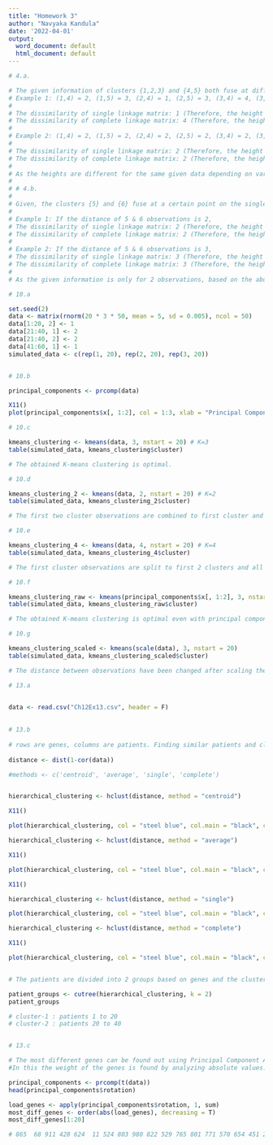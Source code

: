 ---
title: "Homework 3"
author: "Navyaka Kandula"
date: '2022-04-01'
output:
  word_document: default
  html_document: default
---


```{r}

# 4.a.

# The given information of clusters {1,2,3} and {4,5} both fuse at different certain points in single linkage and complete linkage dendrograms is not sufficient to predict the relative heights of each fusion of both linkages because, if the distances of observations are as below:
# Example 1: (1,4) = 2, (1,5) = 3, (2,4) = 1, (2,5) = 3, (3,4) = 4, (3,5) = 1
# 
# The dissimilarity of single linkage matrix: 1 (Therefore, the height is 1)
# The dissimilarity of complete linkage matrix: 4 (Therefore, the height is 4)
# 
# Example 2: (1,4) = 2, (1,5) = 2, (2,4) = 2, (2,5) = 2, (3,4) = 2, (3,5) = 2
# 
# The dissimilarity of single linkage matrix: 2 (Therefore, the height is 2)
# The dissimilarity of complete linkage matrix: 2 (Therefore, the height is 2)
# 
# As the heights are different for the same given data depending on varying distances, the prediction cannot be done successfully.
# 
# # 4.b.
# 
# Given, the clusters {5} and {6} fuse at a certain point on the single and complete linkage dendrograms. 
# 
# Example 1: If the distance of 5 & 6 observations is 2, 
# The dissimilarity of single linkage matrix: 2 (Therefore, the height is 2)
# The dissimilarity of complete linkage matrix: 2 (Therefore, the height is 2)
# 
# Example 2: If the distance of 5 & 6 observations is 3, 
# The dissimilarity of single linkage matrix: 3 (Therefore, the height is 3)
# The dissimilarity of complete linkage matrix: 3 (Therefore, the height is 3)
# 
# As the given information is only for 2 observations, based on the above examples both the linkages will fuse at same heights.


```

```{r}


# 10.a

set.seed(2)
data <- matrix(rnorm(20 * 3 * 50, mean = 5, sd = 0.005), ncol = 50)
data[1:20, 2] <- 1
data[21:40, 1] <- 2
data[21:40, 2] <- 2
data[41:60, 1] <- 1
simulated_data <- c(rep(1, 20), rep(2, 20), rep(3, 20))


# 10.b

principal_components <- prcomp(data)

X11()
plot(principal_components$x[, 1:2], col = 1:3, xlab = "Principal Component Vector 1", ylab = "Principal Component Vector 2", pch = 11)

# 10.c

kmeans_clustering <- kmeans(data, 3, nstart = 20) # K=3
table(simulated_data, kmeans_clustering$cluster)

# The obtained K-means clustering is optimal.

# 10.d

kmeans_clustering_2 <- kmeans(data, 2, nstart = 20) # K=2
table(simulated_data, kmeans_clustering_2$cluster)

# The first two cluster observations are combined to first cluster and all the observations of 3 clusters are now observed in only 2 clusters.

# 10.e

kmeans_clustering_4 <- kmeans(data, 4, nstart = 20) # K=4
table(simulated_data, kmeans_clustering_4$cluster)

# The first cluster observations are split to first 2 clusters and all the observations of 3 clusters are expanded to 4 clusters.

# 10.f

kmeans_clustering_raw <- kmeans(principal_components$x[, 1:2], 3, nstart = 20) # K=3
table(simulated_data, kmeans_clustering_raw$cluster)

# The obtained K-means clustering is optimal even with principal components as columns.

# 10.g

kmeans_clustering_scaled <- kmeans(scale(data), 3, nstart = 20)
table(simulated_data, kmeans_clustering_scaled$cluster)

# The distance between observations have been changed after scaling the data. But the output matrix of scaled data is not optimal compared to unscaled data.


```


```{r}


# 13.a 


data <- read.csv("Ch12Ex13.csv", header = F)
  
    
# 13.b
    
# rows are genes, columns are patients. Finding similar patients and clustering them to 2 groups
    
distance <- dist(1-cor(data))

#methods <- c('centroid', 'average', 'single', 'complete') 


hierarchical_clustering <- hclust(distance, method = "centroid")

X11()

plot(hierarchical_clustering, col = "steel blue", col.main = "black", col.lab = "orange", col.axis = "blue", lwd =3, lty = 1, sub = "", hang = -1, main = paste0('Cluster Dendrogram using centroid linkage'))

hierarchical_clustering <- hclust(distance, method = "average")

X11()

plot(hierarchical_clustering, col = "steel blue", col.main = "black", col.lab = "orange", col.axis = "blue", lwd =3, lty = 1, sub = "", hang = -1, main = paste0('Cluster Dendrogram using average linkage'))

X11()

hierarchical_clustering <- hclust(distance, method = "single")

plot(hierarchical_clustering, col = "steel blue", col.main = "black", col.lab = "orange", col.axis = "blue", lwd =3, lty = 1, sub = "", hang = -1, main = paste0('Cluster Dendrogram using single linkage'))

hierarchical_clustering <- hclust(distance, method = "complete")

X11()

plot(hierarchical_clustering, col = "steel blue", col.main = "black", col.lab = "orange", col.axis = "blue", lwd =3, lty = 1, sub = "", hang = -1, main = paste0('Cluster Dendrogram using complete linkage'))


# The patients are divided into 2 groups based on genes and the clustering did not depend on the linkage methods as all the above methods divided patients to 2 clusters.

patient_groups <- cutree(hierarchical_clustering, k = 2)
patient_groups

# cluster-1 : patients 1 to 20
# cluster-2 : patients 20 to 40


# 13.c

# The most different genes can be found out using Principal Component Analysis(PCA).
#In this the weight of the genes is found by analyzing absolute values. The same is applied below

principal_components <- prcomp(t(data))
head(principal_components$rotation)

load_genes <- apply(principal_components$rotation, 1, sum)
most_diff_genes <- order(abs(load_genes), decreasing = T)
most_diff_genes[1:20]

# 865  68 911 428 624  11 524 803 980 822 529 765 801 771 570 654 451 237 373 959 - these are 20 most different genes among 2 groups.

```



```{r}

```
